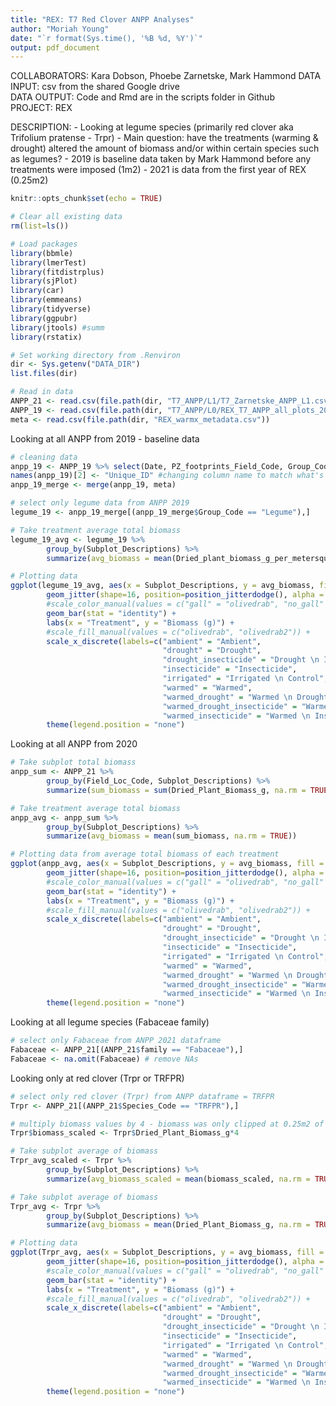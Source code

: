```yaml
---
title: "REX: T7 Red Clover ANPP Analyses"
author: "Moriah Young"
date: "`r format(Sys.time(), '%B %d, %Y')`"
output: pdf_document
---
```


COLLABORATORS: Kara Dobson, Phoebe Zarnetske, Mark Hammond
DATA INPUT:  csv from the shared Google drive  
DATA OUTPUT: Code and Rmd are in the scripts folder in Github  
PROJECT: REX  

DESCRIPTION:
- Looking at legume species (primarily red clover aka Trifolium pratense - Trpr)
- Main question: have the treatments (warming & drought) altered the amount of biomass and/or within certain species such as legumes?
- 2019 is baseline data taken by Mark Hammond before any treatments were imposed (1m2)
- 2021 is data from the first year of REX (0.25m2)

```r
knitr::opts_chunk$set(echo = TRUE)
```

```r
# Clear all existing data
rm(list=ls())

# Load packages
library(bbmle)
library(lmerTest)
library(fitdistrplus)
library(sjPlot)
library(car)
library(emmeans)
library(tidyverse)
library(ggpubr)
library(jtools) #summ 
library(rstatix)

# Set working directory from .Renviron
dir <- Sys.getenv("DATA_DIR")
list.files(dir)

# Read in data
ANPP_21 <- read.csv(file.path(dir, "T7_ANPP/L1/T7_Zarnetske_ANPP_L1.csv")) # 2021 ANPP data
ANPP_19 <- read.csv(file.path(dir, "T7_ANPP/L0/REX_T7_ANPP_all_plots_2019.csv")) # not cleaned data - 2019 data
meta <- read.csv(file.path(dir, "REX_warmx_metadata.csv"))
```

Looking at all ANPP from 2019 - baseline data
```r
# cleaning data
anpp_19 <- ANPP_19 %>% select(Date, PZ_footprints_Field_Code, Group_Code, Dried_plant_biomass_g_per_metersquare)
names(anpp_19)[2] <- "Unique_ID" #changing column name to match what's in the meta data file
anpp_19_merge <- merge(anpp_19, meta)

# select only legume data from ANPP 2019
legume_19 <- anpp_19_merge[(anpp_19_merge$Group_Code == "Legume"),]

# Take treatment average total biomass
legume_19_avg <- legume_19 %>%
        group_by(Subplot_Descriptions) %>%
        summarize(avg_biomass = mean(Dried_plant_biomass_g_per_metersquare, na.rm = TRUE))

# Plotting data
ggplot(legume_19_avg, aes(x = Subplot_Descriptions, y = avg_biomass, fill = Subplot_Descriptions)) +
        geom_jitter(shape=16, position=position_jitterdodge(), alpha = 0.6, aes(colour = Subplot_Descriptions)) +
        #scale_color_manual(values = c("gall" = "olivedrab", "no_gall" = "olivedrab3")) +
        geom_bar(stat = "identity") +
        labs(x = "Treatment", y = "Biomass (g)") +
        #scale_fill_manual(values = c("olivedrab", "olivedrab2")) +
        scale_x_discrete(labels=c("ambient" = "Ambient",
                                  "drought" = "Drought",
                                  "drought_insecticide" = "Drought \n Insecticide",
                                  "insecticide" = "Insecticide",
                                  "irrigated" = "Irrigated \n Control",
                                  "warmed" = "Warmed",
                                  "warmed_drought" = "Warmed \n Drought",
                                  "warmed_drought_insecticide" = "Warmed \n Drought \n Insecticide",
                                  "warmed_insecticide" = "Warmed \n Insecticide")) +
        theme(legend.position = "none")
```

Looking at all ANPP from 2020
```r
# Take subplot total biomass
anpp_sum <- ANPP_21 %>%
        group_by(Field_Loc_Code, Subplot_Descriptions) %>%
        summarize(sum_biomass = sum(Dried_Plant_Biomass_g, na.rm = TRUE))

# Take treatment average total biomass
anpp_avg <- anpp_sum %>%
        group_by(Subplot_Descriptions) %>%
        summarize(avg_biomass = mean(sum_biomass, na.rm = TRUE))

# Plotting data from average total biomass of each treatment
ggplot(anpp_avg, aes(x = Subplot_Descriptions, y = avg_biomass, fill = Subplot_Descriptions)) +
        geom_jitter(shape=16, position=position_jitterdodge(), alpha = 0.6, aes(colour = Subplot_Descriptions)) +
        #scale_color_manual(values = c("gall" = "olivedrab", "no_gall" = "olivedrab3")) +
        geom_bar(stat = "identity") +
        labs(x = "Treatment", y = "Biomass (g)") +
        #scale_fill_manual(values = c("olivedrab", "olivedrab2")) +
        scale_x_discrete(labels=c("ambient" = "Ambient",
                                  "drought" = "Drought",
                                  "drought_insecticide" = "Drought \n Insecticide",
                                  "insecticide" = "Insecticide",
                                  "irrigated" = "Irrigated \n Control",
                                  "warmed" = "Warmed",
                                  "warmed_drought" = "Warmed \n Drought",
                                  "warmed_drought_insecticide" = "Warmed \n Drought \n Insecticide",
                                  "warmed_insecticide" = "Warmed \n Insecticide")) +
        theme(legend.position = "none")
```
Looking at all legume species (Fabaceae family)
```r
# select only Fabaceae from ANPP 2021 dataframe
Fabaceae <- ANPP_21[(ANPP_21$family == "Fabaceae"),]
Fabaceae <- na.omit(Fabaceae) # remove NAs
```

Looking only at red clover (Trpr or TRFPR)
```r
# select only red clover (Trpr) from ANPP dataframe = TRFPR
Trpr <- ANPP_21[(ANPP_21$Species_Code == "TRFPR"),] 

# multiply biomass values by 4 - biomass was only clipped at 0.25m2 of the 1m2 plot
Trpr$biomass_scaled <- Trpr$Dried_Plant_Biomass_g*4

# Take subplot average of biomass
Trpr_avg_scaled <- Trpr %>%
        group_by(Subplot_Descriptions) %>%
        summarize(avg_biomass_scaled = mean(biomass_scaled, na.rm = TRUE))

# Take subplot average of biomass
Trpr_avg <- Trpr %>%
        group_by(Subplot_Descriptions) %>%
        summarize(avg_biomass = mean(Dried_Plant_Biomass_g, na.rm = TRUE))
```

```r
# Plotting data
ggplot(Trpr_avg, aes(x = Subplot_Descriptions, y = avg_biomass, fill = Subplot_Descriptions)) +
        geom_jitter(shape=16, position=position_jitterdodge(), alpha = 0.6, aes(colour = Subplot_Descriptions)) +
        #scale_color_manual(values = c("gall" = "olivedrab", "no_gall" = "olivedrab3")) +
        geom_bar(stat = "identity") +
        labs(x = "Treatment", y = "Biomass (g)") +
        #scale_fill_manual(values = c("olivedrab", "olivedrab2")) +
        scale_x_discrete(labels=c("ambient" = "Ambient",
                                  "drought" = "Drought",
                                  "drought_insecticide" = "Drought \n Insecticide",
                                  "insecticide" = "Insecticide",
                                  "irrigated" = "Irrigated \n Control",
                                  "warmed" = "Warmed",
                                  "warmed_drought" = "Warmed \n Drought",
                                  "warmed_drought_insecticide" = "Warmed \n Drought \n Insecticide",
                                  "warmed_insecticide" = "Warmed \n Insecticide")) +
        theme(legend.position = "none")
```

```r

```




